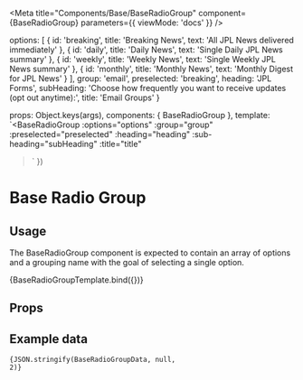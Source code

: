 
<Meta
  title="Components/Base/BaseRadioGroup"
  component={BaseRadioGroup}
  parameters={{ viewMode: 'docs' }}
/>

  options: [
    {
      id: 'breaking',
      title: 'Breaking News',
      text: 'All JPL News delivered immediately'
    },
    {
      id: 'daily',
      title: 'Daily News',
      text: 'Single Daily JPL News summary'
    },
    {
      id: 'weekly',
      title: 'Weekly News',
      text: 'Single Weekly JPL News summary'
    },
    {
      id: 'monthly',
      title: 'Monthly News',
      text: 'Monthly Digest for JPL News'
    }
  ],
  group: 'email',
  preselected: 'breaking',
  heading: 'JPL Forms',
  subHeading: 'Choose how frequently you want to receive updates (opt out anytime):',
  title: 'Email Groups'
}

  props: Object.keys(args),
  components: { BaseRadioGroup },
  template: `<BaseRadioGroup :options="options" :group="group" :preselected="preselected" :heading="heading" :sub-heading="subHeading" :title="title"
></BaseRadioGroup>`
})

# Base Radio Group

## Usage

The BaseRadioGroup component is expected to contain an array of options and a grouping name with the goal of selecting a single option.

<Canvas>
  <Story
    name="Default"
    args={BaseRadioGroupData}
  >
    {BaseRadioGroupTemplate.bind({})}
  </Story>
</Canvas>

## Props

<ArgsTable for={BaseRadioGroup} />

## Example data

<code language="json">{JSON.stringify(BaseRadioGroupData, null, 2)}</code>
